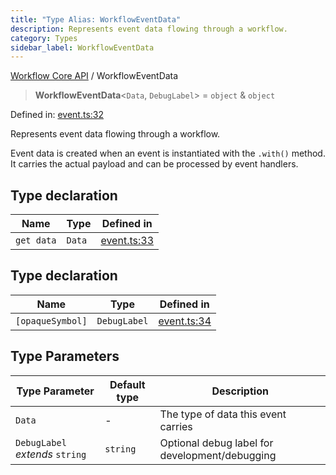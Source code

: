 ```yaml
---
title: "Type Alias: WorkflowEventData"
description: Represents event data flowing through a workflow.
category: Types
sidebar_label: WorkflowEventData
---
```

[Workflow Core API](../README.mdx) / WorkflowEventData

> **WorkflowEventData**\<`Data`, `DebugLabel`\> = `object` & `object`

Defined in: [event.ts:32](https://github.com/run-llama/llama-flow/blob/33aca370356eefe2f82d1ad3bc7aa2fbb48a0277/packages/core/src/core/event.ts#L32)

Represents event data flowing through a workflow.

Event data is created when an event is instantiated with the `.with()` method.
It carries the actual payload and can be processed by event handlers.

## Type declaration

| Name | Type | Defined in |
| ------ | ------ | ------ |
| `get data` | `Data` | [event.ts:33](https://github.com/run-llama/llama-flow/blob/33aca370356eefe2f82d1ad3bc7aa2fbb48a0277/packages/core/src/core/event.ts#L33) |

## Type declaration

| Name | Type | Defined in |
| ------ | ------ | ------ |
| `[opaqueSymbol]` | `DebugLabel` | [event.ts:34](https://github.com/run-llama/llama-flow/blob/33aca370356eefe2f82d1ad3bc7aa2fbb48a0277/packages/core/src/core/event.ts#L34) |

## Type Parameters

| Type Parameter | Default type | Description |
| ------ | ------ | ------ |
| `Data` | - | The type of data this event carries |
| `DebugLabel` *extends* `string` | `string` | Optional debug label for development/debugging |
